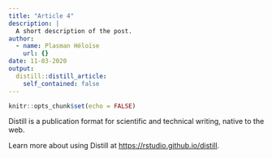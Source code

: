 ```yaml
---
title: "Article 4"
description: |
  A short description of the post.
author:
  - name: Plasman Héloïse
    url: {}
date: 11-03-2020
output:
  distill::distill_article:
    self_contained: false
---
```


```r
knitr::opts_chunk$set(echo = FALSE)
```

Distill is a publication format for scientific and technical writing, native to the web.

Learn more about using Distill at <https://rstudio.github.io/distill>.

